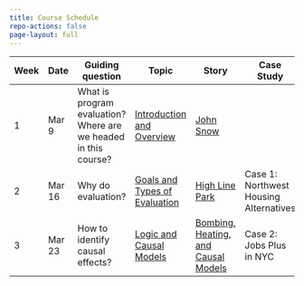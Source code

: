 ```yaml
---
title: Course Schedule
repo-actions: false
page-layout: full
---
```


| Week | Date   | Guiding question   | Topic     | Story    | Case Study    | Assignment    |
|-----------|-----------|-----------|-----------|-----------|-----------|-----------|
| 1    | Mar 9  | What is program evaluation? Where are we headed in this course? | [Introduction and Overview](/lectures/lecture1.qmd) | [John Snow](/stories/john-snow-and-evidence-based-analysis.qmd) |                                        |               |
| 2    | Mar 16 | Why do evaluation?      | [Goals and Types of Evaluation](/lectures/lecture2.qmd)  | [High Line Park](/stories/high-line-park.qmd)     | Case 1: Northwest Housing Alternatives | Case Response 1 |
| 3    | Mar 23 | How to identify causal effects?        | [Logic and Causal Models](/lectures/lecture3.qmd)  | [Bombing, Heating, and Causal Models](/stories/bombing-heating-and-causal-models.qmd)     | Case 2: Jobs Plus in NYC | Case Response 2 |
